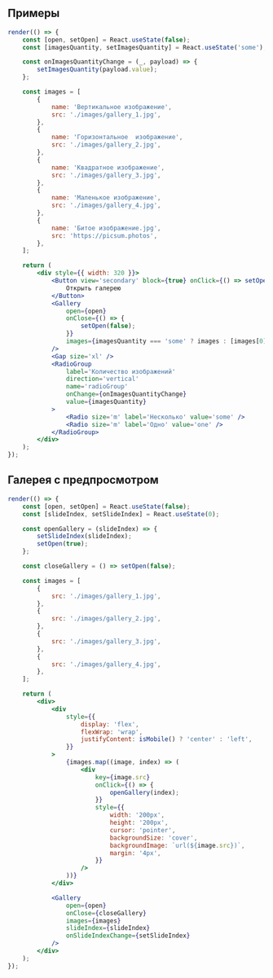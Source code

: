 ## Примеры

```jsx live mobileHeight={500}
render(() => {
    const [open, setOpen] = React.useState(false);
    const [imagesQuantity, setImagesQuantity] = React.useState('some');

    const onImagesQuantityChange = (_, payload) => {
        setImagesQuantity(payload.value);
    };

    const images = [
        {
            name: 'Вертикальное изображение',
            src: './images/gallery_1.jpg',
        },
        {
            name: 'Горизонтальное  изображение',
            src: './images/gallery_2.jpg',
        },
        {
            name: 'Квадратное изображение',
            src: './images/gallery_3.jpg',
        },
        {
            name: 'Маленькое изображение',
            src: './images/gallery_4.jpg',
        },
        {
            name: 'Битое изображение.jpg',
            src: 'https://picsum.photos',
        },
    ];

    return (
        <div style={{ width: 320 }}>
            <Button view='secondary' block={true} onClick={() => setOpen(true)}>
                Открыть галерею
            </Button>
            <Gallery
                open={open}
                onClose={() => {
                    setOpen(false);
                }}
                images={imagesQuantity === 'some' ? images : [images[0]]}
            />
            <Gap size='xl' />
            <RadioGroup
                label='Количество изображений'
                direction='vertical'
                name='radioGroup'
                onChange={onImagesQuantityChange}
                value={imagesQuantity}
            >
                <Radio size='m' label='Несколько' value='some' />
                <Radio size='m' label='Одно' value='one' />
            </RadioGroup>
        </div>
    );
});
```

## Галерея с предпросмотром

```jsx live mobileHeight={875}
render(() => {
    const [open, setOpen] = React.useState(false);
    const [slideIndex, setSlideIndex] = React.useState(0);

    const openGallery = (slideIndex) => {
        setSlideIndex(slideIndex);
        setOpen(true);
    };

    const closeGallery = () => setOpen(false);

    const images = [
        {
            src: './images/gallery_1.jpg',
        },
        {
            src: './images/gallery_2.jpg',
        },
        {
            src: './images/gallery_3.jpg',
        },
        {
            src: './images/gallery_4.jpg',
        },
    ];

    return (
        <div>
            <div
                style={{
                    display: 'flex',
                    flexWrap: 'wrap',
                    justifyContent: isMobile() ? 'center' : 'left',
                }}
            >
                {images.map((image, index) => (
                    <div
                        key={image.src}
                        onClick={() => {
                            openGallery(index);
                        }}
                        style={{
                            width: '200px',
                            height: '200px',
                            cursor: 'pointer',
                            backgroundSize: 'cover',
                            backgroundImage: `url(${image.src})`,
                            margin: '4px',
                        }}
                    />
                ))}
            </div>

            <Gallery
                open={open}
                onClose={closeGallery}
                images={images}
                slideIndex={slideIndex}
                onSlideIndexChange={setSlideIndex}
            />
        </div>
    );
});
```
